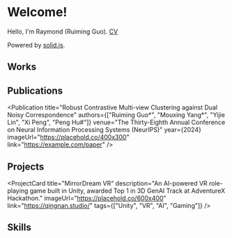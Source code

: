 
# Welcome!

Hello, I'm Raymond (Ruiming Guo). [CV](/cv)

Powered by [solid.js](https://solidjs.com).

## Works

<BookGrid>
  <BookCard
    title="The Great Gatsby"
    author="F. Scott Fitzgerald"
    coverUrl="https://placehold.co/600x400"
    description="A story of decadence and excess, Gatsby explores the darker aspects of the American Dream."
    publishYear={1925}
  />

  <BookCard
    title="The Great Gatsby"
    author="F. Scott Fitzgerald"
    coverUrl="https://placehold.co/600x400"
    description="A story of decadence and excess, Gatsby explores the darker aspects of the American Dream."
    publishYear={1925}
  />
</BookGrid>

## Publications

<Publication
  title="Robust Contrastive Multi-view Clustering against Dual Noisy Correspondence"
  authors={["Ruiming Guo*", "Mouxing Yang*", "Yijie Lin", "Xi Peng", "Peng Hu#"]}
  venue="The Thirty-Eighth Annual Conference on Neural Information Processing Systems (NeurIPS)"
  year={2024}
  imageUrl="https://placehold.co/400x300"
  link="https://example.com/paper"
/>

## Projects

<ProjectGrid>
  <ProjectCard
    title="Action App"
    description="A Flutter-based hybrid app featuring word role-playing games, combining mobile development with interactive storytelling."
    imageUrl="https://placehold.co/600x400"
    link="https://xiaoxiaodou.club/"
    tags={["Flutter", "Android", "Gaming"]}
  />

  <ProjectCard
    title="MirrorDream VR"
    description="An AI-powered VR role-playing game built in Unity, awarded Top 1 in 3D GenAI Track at AdventureX Hackathon."
    imageUrl="https://placehold.co/600x400"
    link="https://qingnan.studio/"
    tags={["Unity", "VR", "AI", "Gaming"]}
  />
</ProjectGrid>

## Skills

